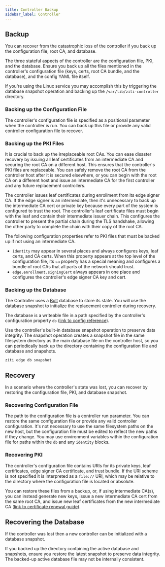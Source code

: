 ```yaml
---
title: Controller Backup
sidebar_label: Controller
---
```


## Backup

You can recover from the catastrophic loss of the controller if you back up the configuration file, root CA, and
database.

The three stateful aspects of the controller are the configuration file, PKI, and the database. Ensure you back up all
the files mentioned in the controller's configuration file (keys, certs, root CA bundle, and the database), and the
config YAML file itself.

If you're using the Linux service you may accomplish this by triggering the database snapshot operation and backing up
the `/var/lib/ziti-controller` directory.

### Backing up the Configuration File

The controller's configuration file is specified as a positional parameter when the controller is run. You can back
up this file or provide any valid controller configuration file to recover.

### Backing up the PKI Files

It is crucial to back up the irreplaceable root CAs. You can ease disaster recovery by issuing all leaf certificates
from an intermediate CA and securing the root CA on a different host. This ensures that the controller's PKI files are
replaceable. You can safely remove the root CA from the controller host after it is secured elsewhere, or you can begin
with the root CA on a different host and issue an intermediate CA for the first controller and any future replacement
controllers.

The controller issues leaf certificates during enrollment from its edge signer CA. If the edge signer is an
intermediate, then it's unnecessary to back up the intermediate CA cert or private key because every part of the system
is configured to trust the root. The controller's leaf certificate files must begin with the leaf and contain their
intermediate issuer chain. This configures the controller to present the partial chain during the TLS handshake,
allowing the other party to complete the chain with their copy of the root CA.

The following configuration properties refer to PKI files that must be backed up if not using an intermediate CA.

-   `identity` may appear in several places and always configures keys, leaf certs, and CA certs. When this property
    appears at the top level of the configuration file, its `ca` property has a special meaning and configures a bundle of
    root CAs that all parts of the network should trust.
-   `edge.enrollment.signingCert` always appears in one place and configures the controller's edge signer CA key and cert.

### Backing up the Database

The Controller uses a [Bolt](https://github.com/etcd-io/bbolt) database to store its state. You will use the database
snapshot to initialize the replacement controller during recovery.

The database is a writeable file in a path specified by the controller's configuration property `db` ([link to config
reference](/reference/30-configuration/controller.md#db)).

Use the controller's built-in database snapshot operation to preserve data integrity. The snapshot operation creates a
snapshot file in the same filesystem directory as the main database file on the controller host, so you can periodically
back up the directory containing the configuration file and database and snapshots.

```text
ziti edge db snapshot
```

## Recovery

In a scenario where the controller's state was lost, you can recover by restoring the configuration file, PKI, and
database snapshot.

### Recovering Configuration File

The path to the configuration file is a controller run parameter. You can restore the same configuration file or
provide any valid controller configuration. It's not necessary to use the same filesystem paths on the new host, but the
configuration file must be edited to reflect the new paths if they change. You may use environment variables within the
configuration file for paths within the `db` and any `identity` blocks.

### Recovering PKI

The controller's configuration file contains URIs for its private keys, leaf certificates, edge signer CA
certificate, and trust bundle. If the URI scheme is not specified it is interpreted as a `file://` URI, which may be
relative to the directory where the configuration file is located or absolute.

You can restore these files from a backup, or, if using intermediate CA(s), you can instead generate new keys, issue a
new intermediate CA cert from the same root CA, and issue new leaf certificates from the new intermediate CA ([link to certificate renewal guide](/guides/troubleshooting/pki-troubleshooting/renew-cert.md)).

## Recovering the Database

If the controller was lost then a new controller can be initialized with a database snapshot.

If you backed up the directory containing the active database and snapshots, ensure you restore the latest snapshot to
preserve data integrity. The backed-up active database file may not be internally consistent.
